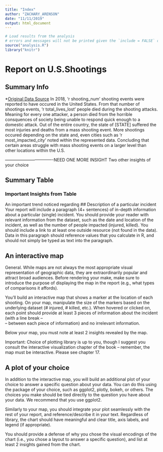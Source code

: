 ```yaml
---
title: "Index"
author: "ZACHARY_ARENSON"
date: "11/11/2019"
output: html_document
---
```

```r
# Load results from the analysis
# errors and messages will not be printed given the `include = FALSE` option
source("analysis.R")
library("knitr")
```
# Report on U.S.Shootings

## Summary Info

*[Original Data Source](https://www.gunviolencearchive.org/reports/mass-shooting)
In 2018, 'r shooting_num' shooting events were reported to have occured in the United States. From that number of shootings events, 'r total_lives_lost' people died during the shooting attacks. Meaning for every one attacker, a person died from the horrible consquences of society being unable to respond quick enough to a domestic attack. Out of the entire country, the state of [STATE] suffered the most injuries and deaths from a mass shooting event. More shootings occured depending on the state and, even cities such as 'r most_impacted_city' noted within the represented data. Concluding that certain areas struggle with mass shooting events on a larger level than other locations within the U.S. 

----------------------------------NEED ONE MORE INSIGHT
Two other insights of your choice

## Summary Table

### Important Insights from Table
An important trend noticed regarding 
## Description of a particular incident
Your report will include a paragraph (4+ sentences) of in-depth information about a particular (single) incident. You should provide your reader with relevant information from the dataset, such as the date and location of the incident, as well as the number of people impacted (injured, killed). You should include a link to at least one outside resource (not found in the data). Data in this paragraph should reference values that you calculate in R, and should not simply be typed as text into the paragraph.

## An interactive map
General. While maps are not always the most appropriate visual representation of geographic data, they are extraordinarily popular and attract broad audiences. Before rendering your make, make sure to introduce the purpose of displaying the map in the report (e.g., what types of comparisons it affords).

You'll build an interactive map that shows a marker at the location of each shooting. On your map, manipulate the size of the markers based on the underlying dataset (# injured, # killed, etc.). When hovered or clicked on, each point should provide at least 3 pieces of information about the incident (with a line break -- <br> -- between each piece of information) and no irrelevant information.

Below your map, you must note at least 2 insights revealed by the map.

Important: Choice of plotting library is up to you, though I suggest you consult the interactive visualization chapter of the book -- remember, the map must be interactive.  Please see chapter 17. 

## A plot of your choice
In addition to the interactive map, you will build an additional plot of your choice to answer a specific question about your data. You can do this using the package of your choice, such as ggplot2, plotly, bokeh, or others. The choices you make should be tied directly to the question you have about your data.  We recommend that you use ggplot2. 

Similarly to your map, you should integrate your plot seamlessly with the rest of your report, and reference/describe it in your text. Regardless of library, the chart should have meaningful and clear title, axis labels, and legend (if appropriate). 

You should provide a defense of why you chose the visual encodings of the chart (i.e., you chose a layout to answer a specific question), and list at least 2 insights gained from the chart.